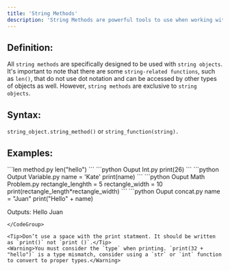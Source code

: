 ```yaml
---
title: 'String Methods'
description: 'String Methods are powerful tools to use when working with strings. They enable powerful and unique tools to help you specifically work with string objects.  .' 
---
```

## Definition: 
All `string methods` are specifically designed to be used with `string objects`. It's important to note that there are some `string-related functions`, such as `len()`, that do not use dot notation and can be accessed by other types of objects as well. However, `string methods` are exclusive to `string objects`.  

## Syntax:
`string_object.string_method()` or `string_function(string).`

## Examples:
<CodeGroup>
```len method.py
len("hello")
```
```python Ouput Int.py
print(26)
```
```python Output Variable.py
name = 'Kate'
print(name)
```
```python Ouput Math Problem.py
rectangle_lenghth = 5
rectangle_width = 10
print(rectangle_length*rectangle_width)
```
```python Ouput concat.py
name = "Juan"
print("Hello" + name)

Outputs: Hello Juan
```
</CodeGroup>

<Tip>Don’t use a space with the print statment. It should be written as `print()` not `print ()`.</Tip>
<Warning>You must consider the `type` when printing. `print(32 + "hello")` is a type mismatch, consider using a `str` or `int` function to convert to proper types.</Warning>
